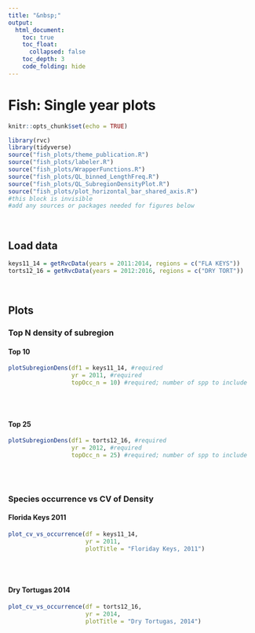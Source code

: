 ```yaml
---
title: "&nbsp;"
output: 
  html_document:
    toc: true
    toc_float: 
      collapsed: false
    toc_depth: 3
    code_folding: hide
---
```


# **Fish: Single year plots**
```r
knitr::opts_chunk$set(echo = TRUE)
```

```r
library(rvc)
library(tidyverse)
source("fish_plots/theme_publication.R")
source("fish_plots/labeler.R")
source("fish_plots/WrapperFunctions.R")
source("fish_plots/QL_binned_LengthFreq.R")
source("fish_plots/QL_SubregionDensityPlot.R")
source("fish_plots/plot_horizontal_bar_shared_axis.R")
#this block is invisible
#add any sources or packages needed for figures below
```

<br>

<!-- 
All figures are made using the species Ocyurus chrysurus (OCY CHRY) 
-->

## Load data
```r
keys11_14 = getRvcData(years = 2011:2014, regions = c("FLA KEYS"))
torts12_16 = getRvcData(years = 2012:2016, regions = c("DRY TORT"))
```

<br>

## Plots

<!-- To add another figure set (the #s control the headers):
### Figure type title {.tabset}

#### Defaults
'''{r example, warning=FALSE,message=FALSE,error=FALSE,results='hold', fig.keep='all'}
  #include function call here - only include required parameters
  #be sure to list all parameters with descriptive comments
'''

#### Alt
'''{r example, warning=FALSE,message=FALSE,error=FALSE,results='hold', fig.keep='all'}
  #include function call here - include all parameters
  #be sure to list all parameters with descriptive comments
'''

Defaults and alt are not necessarily required, but please include at least 2 variations of the figure.

When the figure is added, save the image of one of the variations to the folder labeled "home-figs" and add it to the home page linking to the figure
-->

### Top N density of subregion {.tabset}

#### Top 10
```r
plotSubregionDens(df1 = keys11_14, #required
                  yr = 2011, #required
                  topOcc_n = 10) #required; number of spp to include
```
<br><br>

#### Top 25
```r
plotSubregionDens(df1 = torts12_16, #required
                  yr = 2012, #required
                  topOcc_n = 25) #required; number of spp to include
```
<br><br>

### Species occurrence vs CV of Density {.tabset}

#### Florida Keys 2011
```r
plot_cv_vs_occurrence(df = keys11_14,
                      yr = 2011,
                      plotTitle = "Floriday Keys, 2011")
```
<br><br>

#### Dry Tortugas 2014
```r
plot_cv_vs_occurrence(df = torts12_16,
                      yr = 2014,
                      plotTitle = "Dry Tortugas, 2014")
```
<br><br>
